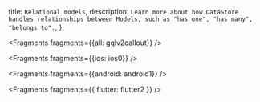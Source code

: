   title: `Relational models`,
  description: `Learn more about how DataStore handles relationships between Models, such as "has one", "has many", "belongs to".`,
};


<Fragments fragments={{all: gqlv2callout}} />


<Fragments fragments={{ios: ios0}} />


<Fragments fragments={{android: android1}} />


<Fragments fragments={{ flutter: flutter2 }} />